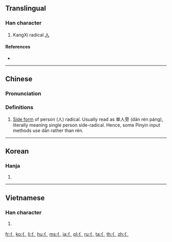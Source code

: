 {{also|イ}}
==Translingual==
{{stroke order|type=animate}}

===Han character===
{{Han char|rn=9|rad=人|as=00|sn=2|var=1|four=|canj=HL}}

# KangXi radical [[Index:Chinese radical/人|人]]

====References====
* {{Han ref|kx=0091.011|dj=0192.010|hdz=10101.101|uh=4EBB|ud=20155}}

----

==Chinese==
{{zh-forms}}

===Pronunciation===
{{zh-pron
|m=rén
|c=jan4,jan4-2,jan4-1
|mc=
|oc=
|ma=
|cat=n
}}

===Definitions===
# [[:w:Radical (Chinese character)|Side form]] of person (人) radical. Usually read as 单人旁 (dān rén páng), literally meaning single person side-radical. Hence, some Pinyin input methods use dān rather than rén.

----

==Korean==

===Hanja===
{{ko-hanja|hangeul=사|rv=sa|mr=sa}}

# {{defn|lang=ko|sort=人00}}

----

==Vietnamese==

===Han character===
{{vi-hantu|[[nhân]]|rs=人00}}

# {{defn|lang=vi|sort=人00}}

[[Category:CJKV radicals| ]]

[[fr:亻]]
[[ko:亻]]
[[li:亻]]
[[hu:亻]]
[[ms:亻]]
[[ja:亻]]
[[pl:亻]]
[[ru:亻]]
[[ta:亻]]
[[th:亻]]
[[zh:亻]]